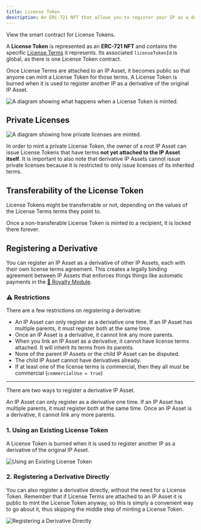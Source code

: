 ```yaml
---
title: License Token
description: An ERC-721 NFT that allows you to register your IP as a derivative of another, based on the License Terms defined in the token
---
```


<CardGroup cols={1}>
  <Card
    title="LicenseToken.sol"
    href="https://github.com/storyprotocol/protocol-core-v1/blob/main/contracts/LicenseToken.sol"
    icon="scroll"
    color="#ccb092"
  >
    View the smart contract for License Tokens.
  </Card>
</CardGroup>

A **License Token** is represented as an **ERC-721 NFT** and contains the specific [License Terms](/concepts/licensing-module/license-terms) it represents. Its associated `licenseTokenId` is global, as there is one License Token contract.

Once License Terms are attached to an IP Asset, it becomes public so that anyone can mint a License Token for those terms. A License Token is burned when it is used to register another IP as a derivative of the original IP Asset.

<Frame caption="A diagram showing what happens when a License Token is minted.">
  <img
    src="/images/concepts/license-token-diagram.png"
    alt="A diagram showing what happens when a License Token is minted."
  />
</Frame>

## Private Licenses

<Frame>
  <img
    src="/images/concepts/private-licenses.png"
    alt="A diagram showing how private licenses are minted."
  />
</Frame>

In order to mint a private License Token, the owner of a root IP Asset can issue License Tokens that have terms **not yet attached to the IP Asset itself**. It is important to also note that derivative IP Assets cannot issue private licenses because it is restricted to only issue licenses of its inherited terms.

## Transferability of the License Token

License Tokens might be transferrable or not, depending on the values of the License Terms terms they point to.

Once a non-transferable License Token is minted to a recipient, it is locked there forever.

## Registering a Derivative

You can register an IP Asset as a derivative of other IP Assets, each with their own license terms agreement. This creates a legally binding agreement between IP Assets that enforces things things like automatic payments in the [💸 Royalty Module](/concepts/royalty-module/overview).

### ⚠️ Restrictions

There are a few restrictions on registering a derivative:

- An IP Asset can only register as a derivative one time. If an IP Asset has multiple parents, it must register both at the same time.
- Once an IP Asset is a derivative, it cannot link any more parents.
- When you link an IP Asset as a derivative, it cannot have license terms attached. It will inherit its terms from its parents.
- None of the parent IP Assets or the child IP Asset can be disputed.
- The child IP Asset cannot have derivatives already.
- If at least one of the license terms is commercial, then they all must be commercial (`commercialUse = true`)

---

There are two ways to register a derivative IP Asset.

<Note>
An IP Asset can only register as a derivative one time. If an IP Asset has multiple parents, it must register both at the same time. Once an IP Asset is a derivative, it cannot link any more parents.

</Note>

### 1. Using an Existing License Token

A License Token is burned when it is used to register another IP as a derivative of the original IP Asset.

<Frame>
  <img
    src="/images/concepts/existing-license-token.png"
    alt="Using an Existing License Token"
  />
</Frame>

### 2. Registering a Derivative Directly

You can also register a derivative directly, without the need for a License Token. Remember that if License Terms are attached to an IP Asset it is public to mint the License Token anyway, so this is simply a convenient way to go about it, thus skipping the middle step of minting a License Token.

<Frame>
  <img
    src="/images/concepts/derivative-directly.png"
    alt="Registering a Derivative Directly"
  />
</Frame>
